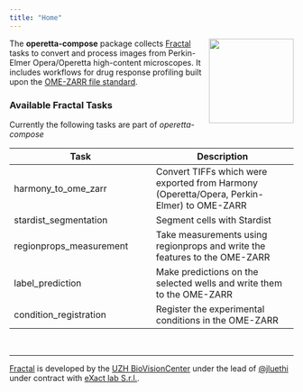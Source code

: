 ```yaml
---
title: "Home"
---
```


<img align="right" height="150" src="images/operetta-compose_logo.png">
The **operetta-compose** package collects [Fractal](https://fractal-analytics-platform.github.io/fractal-tasks-core/) tasks to convert and process images from Perkin-Elmer Opera/Operetta high-content microscopes. It includes workflows for drug response profiling built upon the [OME-ZARR file standard](https://ngff.openmicroscopy.org/latest/).

### Available Fractal Tasks

Currently the following tasks are part of *operetta-compose*

| Task  | Description |   
|---|---|
| harmony_to_ome_zarr | Convert TIFFs which were exported from Harmony (Operetta/Opera, Perkin-Elmer) to OME-ZARR |
| stardist_segmentation | Segment cells with Stardist | 
| regionprops_measurement | Take measurements using regionprops and write the features to the OME-ZARR | 
| label_prediction | Make predictions on the selected wells and write them to the OME-ZARR | 
| condition_registration | Register the experimental conditions in the OME-ZARR |  

&nbsp;

---

[Fractal](https://fractal-analytics-platform.github.io/fractal-tasks-core/) is developed by the [UZH BioVisionCenter](https://www.biovisioncenter.uzh.ch/de.html) under the lead of [@jluethi](https://github.com/jluethi) under contract with [eXact lab S.r.l.](https://www.exact-lab.it).